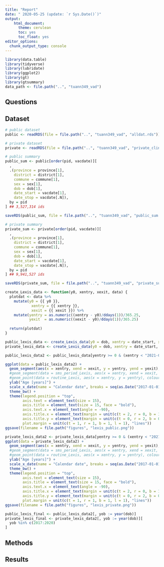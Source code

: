 ```yaml
---
title: "Report"
date: " 2020-05-25 (update: `r Sys.Date()`)"
output:
    html_document:
      theme: cerulean
      toc: yes
      toc_float: yes
editor_options:
  chunk_output_type: console
---
```


```r
library(data.table)
library(tidyverse)
library(lubridate)
library(ggplot2)
library(gt)
library(gtsummary)
data_path <- file.path("..", "tuann349_vad")
```

## Questions

## Dataset

```r
# public dataset
public <- readRDS(file = file.path("..", "tuann349_vad", "alldat.rds")) # 30,020,596 records

# private dataset
private <- readRDS(file = file.path("..", "tuann349_vad", "private_clinic.rds")) # 38,411,554 records

# public summary
public_sum <- public[order(pid, vacdate)][
  , 
  .(province = province[1],
    district = district[1],
    commune = commune[1],
    sex = sex[1],
    dob = dob[1],
    date_start = vacdate[1],
    date_stop = vacdate[.N]),
  by = pid
] ## 3,527,314 ids

saveRDS(public_sum, file = file.path("..", "tuann349_vad", "public_sum.rds"))

# private summary
private_sum <- private[order(pid, vacdate)][
  , 
  .(province = province[1],
    district = district[1],
    commune = commune[1],
    sex = sex[1],
    dob = dob[1],
    date_start = vacdate[1],
    date_stop = vacdate[.N]),
  by = pid
] ## 9,941,527 ids

saveRDS(private_sum, file = file.path("..", "tuann349_vad", "private_sum.rds"))
```

```r
create_Lexis_data <- function(y0, xentry, xexit, data) {
  plotdat <- data %>%
    mutate(y0 = {{ y0 }},
            xentry = {{ xentry }},
            xexit = {{ xexit }}) %>%
    mutate(yentry = as.numeric((xentry - y0)/ddays(1))/365.25,
           yexit  = as.numeric((xexit - y0)/ddays(1))/365.25)
  
  return(plotdat)
}

public_lexis_data <- create_Lexis_data(y0 = dob, xentry = date_start, xexit = date_stop, data = public_sum)
private_lexis_data <- create_Lexis_data(y0 = dob, xentry = date_start, xexit = date_stop, data = private_sum)

public_lexis_data2 <- public_lexis_data[yentry >= 0 & (xentry < "2021-01-01") & (xexit < "2021-01-01")]

ggplot(data = public_lexis_data2) +
  geom_segment(aes(x = xentry, xend = xexit, y = yentry, yend = yexit), colour = "grey90") +
  #geom_segment(data = sms_period_Lexis, aes(x = xentry, xend = xexit, y = yentry, yend = yexit), colour = "grey70") +
  #geom_point(data = routine_Lexis, aes(x = xentry, y = yentry), colour = "black") +
  ylab("Age [years]") +
  scale_x_date(name = "Calendar date", breaks = seq(as.Date("2017-01-01"), as.Date("2021-01-01"), by="6 months"), date_labels = "%b %y") +
  theme_bw() + 
  theme(legend.position = "top", 
        axis.text = element_text(size = 15), 
        axis.title = element_text(size = 15, face = "bold"), 
        axis.text.x = element_text(angle = -90),
        axis.title.x = element_text(margin = unit(c(t = 2, r = 0, b = 1, l = 0), "lines")),
        axis.title.y = element_text(margin = unit(c(t = 0, r = 2, b = 0, l = 1), "lines")),
        plot.margin = unit(c(t = 1, r = 1, b = 1, l = 1), "lines"))
ggsave(filename = file.path("figures", "lexis_public.png"))

private_lexis_data2 <- private_lexis_data[yentry >= 0 & (xentry < "2021-01-01") & (xexit < "2021-01-01")]
ggplot(data = private_lexis_data2) +
  geom_segment(aes(x = xentry, xend = xexit, y = yentry, yend = yexit), colour = "grey90") +
  #geom_segment(data = sms_period_Lexis, aes(x = xentry, xend = xexit, y = yentry, yend = yexit), colour = "grey70") +
  #geom_point(data = routine_Lexis, aes(x = xentry, y = yentry), colour = "black") +
  ylab("Age [years]") +
  scale_x_date(name = "Calendar date", breaks = seq(as.Date("2017-01-01"), as.Date("2021-01-01"), by="6 months"), date_labels = "%b %y") +
  theme_bw() + 
  theme(legend.position = "top", 
        axis.text = element_text(size = 15), 
        axis.title = element_text(size = 15, face = "bold"),
        axis.text.x = element_text(angle = -90),
        axis.title.x = element_text(margin = unit(c(t = 2, r = 0, b = 1, l = 0), "lines")),
        axis.title.y = element_text(margin = unit(c(t = 0, r = 2, b = 0, l = 1), "lines")),
        plot.margin = unit(c(t = 1, r = 1, b = 1, l = 1), "lines"))
ggsave(filename = file.path("figures", "lexis_private.png"))
```

```r
public_lexis_final <- public_lexis_data2[, yob := year(dob)]
private_lexis_final <- private_lexis_data2[, yob := year(dob)][
  yob %in% c(2017:2020)
]
```

## Methods

## Results

